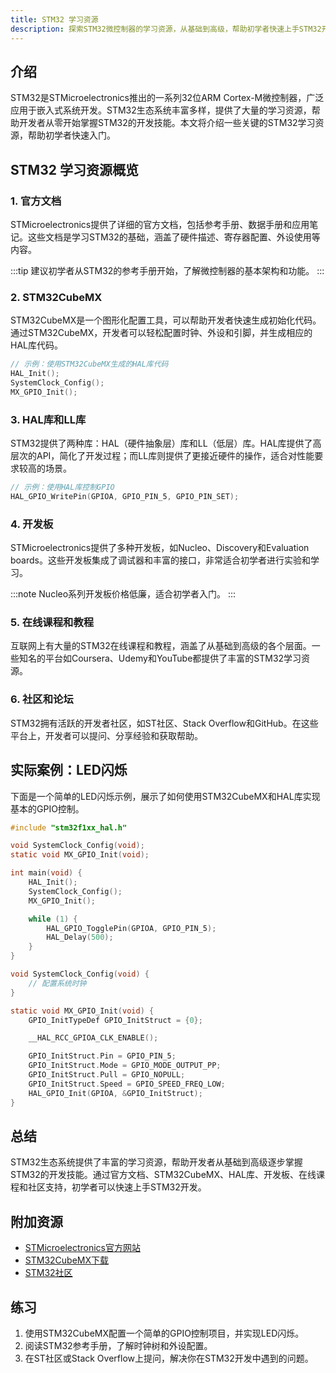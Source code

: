```yaml
---
title: STM32 学习资源
description: 探索STM32微控制器的学习资源，从基础到高级，帮助初学者快速上手STM32开发。
---
```


## 介绍

STM32是STMicroelectronics推出的一系列32位ARM Cortex-M微控制器，广泛应用于嵌入式系统开发。STM32生态系统丰富多样，提供了大量的学习资源，帮助开发者从零开始掌握STM32的开发技能。本文将介绍一些关键的STM32学习资源，帮助初学者快速入门。

## STM32 学习资源概览

### 1. 官方文档

STMicroelectronics提供了详细的官方文档，包括参考手册、数据手册和应用笔记。这些文档是学习STM32的基础，涵盖了硬件描述、寄存器配置、外设使用等内容。

:::tip
建议初学者从STM32的参考手册开始，了解微控制器的基本架构和功能。
:::

### 2. STM32CubeMX

STM32CubeMX是一个图形化配置工具，可以帮助开发者快速生成初始化代码。通过STM32CubeMX，开发者可以轻松配置时钟、外设和引脚，并生成相应的HAL库代码。

```c
// 示例：使用STM32CubeMX生成的HAL库代码
HAL_Init();
SystemClock_Config();
MX_GPIO_Init();
```

### 3. HAL库和LL库

STM32提供了两种库：HAL（硬件抽象层）库和LL（低层）库。HAL库提供了高层次的API，简化了开发过程；而LL库则提供了更接近硬件的操作，适合对性能要求较高的场景。

```c
// 示例：使用HAL库控制GPIO
HAL_GPIO_WritePin(GPIOA, GPIO_PIN_5, GPIO_PIN_SET);
```

### 4. 开发板

STMicroelectronics提供了多种开发板，如Nucleo、Discovery和Evaluation boards。这些开发板集成了调试器和丰富的接口，非常适合初学者进行实验和学习。

:::note
Nucleo系列开发板价格低廉，适合初学者入门。
:::

### 5. 在线课程和教程

互联网上有大量的STM32在线课程和教程，涵盖了从基础到高级的各个层面。一些知名的平台如Coursera、Udemy和YouTube都提供了丰富的STM32学习资源。

### 6. 社区和论坛

STM32拥有活跃的开发者社区，如ST社区、Stack Overflow和GitHub。在这些平台上，开发者可以提问、分享经验和获取帮助。

## 实际案例：LED闪烁

下面是一个简单的LED闪烁示例，展示了如何使用STM32CubeMX和HAL库实现基本的GPIO控制。

```c
#include "stm32f1xx_hal.h"

void SystemClock_Config(void);
static void MX_GPIO_Init(void);

int main(void) {
    HAL_Init();
    SystemClock_Config();
    MX_GPIO_Init();

    while (1) {
        HAL_GPIO_TogglePin(GPIOA, GPIO_PIN_5);
        HAL_Delay(500);
    }
}

void SystemClock_Config(void) {
    // 配置系统时钟
}

static void MX_GPIO_Init(void) {
    GPIO_InitTypeDef GPIO_InitStruct = {0};

    __HAL_RCC_GPIOA_CLK_ENABLE();

    GPIO_InitStruct.Pin = GPIO_PIN_5;
    GPIO_InitStruct.Mode = GPIO_MODE_OUTPUT_PP;
    GPIO_InitStruct.Pull = GPIO_NOPULL;
    GPIO_InitStruct.Speed = GPIO_SPEED_FREQ_LOW;
    HAL_GPIO_Init(GPIOA, &GPIO_InitStruct);
}
```

## 总结

STM32生态系统提供了丰富的学习资源，帮助开发者从基础到高级逐步掌握STM32的开发技能。通过官方文档、STM32CubeMX、HAL库、开发板、在线课程和社区支持，初学者可以快速上手STM32开发。

## 附加资源

- [STMicroelectronics官方网站](https://www.st.com)
- [STM32CubeMX下载](https://www.st.com/en/development-tools/stm32cubemx.html)
- [STM32社区](https://community.st.com)

## 练习

1. 使用STM32CubeMX配置一个简单的GPIO控制项目，并实现LED闪烁。
2. 阅读STM32参考手册，了解时钟树和外设配置。
3. 在ST社区或Stack Overflow上提问，解决你在STM32开发中遇到的问题。
